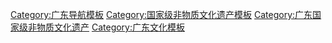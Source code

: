 {{Navbox
|name = 广东国家级非物质文化遗产
|title = 广东[[国家级非物质文化遗产代表性项目名录]]
|titlestyle =
|image =
|style = text-align:left;
|state = {{{state<includeonly>|collapsed</includeonly>}}}
|groupstyle = text-align:center;
| listclass = hlist
|group1 = 民间文学
|list1 = 
* [[谜语]]<sup>注</sup>（[[澄海灯谜]]）
* [[雷州歌]]
|group2 = 传统音乐
|list2 = 
* [[梅州客家山歌]]
* [[中山咸水歌]]
* [[古琴艺术]]<sup>注</sup>（[[嶺南琴派|岭南派]]）
* [[十番音乐]]<sup>注</sup>（[[佛山十番]]）
* [[广东音乐]]
* [[潮州音乐]]
* [[广东汉乐]]
* [[惠东渔歌]]
* [[瑶族民歌]]<sup>注</sup>
* [[锣鼓艺术]]<sup>注</sup>（[[八音锣鼓]]）
* [[渔歌]]<sup>注</sup>（[[汕尾渔歌]]）
|group3 = 传统舞蹈
|list3 = 
* [[龙舞]]<sup>注</sup>（[[人龙舞|湛江人龙舞]]，[[汕尾滚地金龙]]，[[埔寨火龙]]，[[人龙舞 (佛山)|佛山人龙舞]]，[[荷塘纱龙]]，[[乔林烟花火龙]]，[[醉龙]]，[[香火龙]]，[[六坊云龙舞]]）
* [[狮舞]]<sup>注</sup>（[[广东醒狮]]，[[席狮舞]]，[[青狮]]，[[松岗七星狮舞]]）
* [[傩舞]]<sup>注</sup>（[[湛江傩舞]]）
* [[英歌]]（[[普宁英歌]]，[[潮阳英歌]]，[[甲子英歌]]）
* [[麒麟舞]]<sup>注</sup>（[[坂田永胜堂舞麒麟]]，[[大船坑舞麒麟]]，[[樟木头舞麒麟]]）
* [[灯舞]]<sup>注</sup>（[[沙头角鱼灯舞]]）
* [[禾楼舞]]
* [[蜈蚣舞 (汕頭)|蜈蚣舞]]
* [[鹤舞]]<sup>注</sup>（[[三灶鹤舞]]）
* [[瑶族长鼓舞]]<sup>注</sup>（[[小长鼓舞]]）
* [[跳花棚]]
|group4 = 传统戏剧
|list4 = 
* [[潮剧]]<sup>注</sup>
* [[正字戏]]
* [[粤剧]]<sup>注</sup>
* [[西秦戏]]
* [[采茶戏]]<sup>注</sup>（[[粤北采茶戏]]）
* [[白字戏]]
* [[花朝戏]]
* [[皮影戏]]<sup>注</sup>（[[陆丰皮影戏]]）
* [[木偶戏]]<sup>注</sup>（[[高州木偶戏]]，[[潮州铁枝木偶戏]]，[[五华提线木偶]]，[[广东木偶戏]]，[[揭阳铁枝木偶戏]]）
* [[广东汉剧]]
* [[雷剧]]
|group5 = 曲艺
|list5 = 
* [[龙舟说唱]]
* [[歌册]]<sup>注</sup>（[[潮州歌册]]）
* [[粤曲]]
* [[木鱼歌]]
|group6 = 传统体育<br>游艺与杂技
|list6 = 
* [[蔡李佛拳]]
* [[赛龙舟]]<sup>注</sup>
|group7 = 传统美术
|list7 = 
* [[佛山木版年画]]
* [[内画]]<sup>注</sup>（[[广东内画]]）
* [[中國剪紙|剪纸]]<sup>注</sup>（[[广东剪纸]]）
* [[粤绣]]（[[广绣]]，[[潮绣]]）
* [[象牙雕刻]]<sup>注</sup>
* [[潮州木雕]]
* [[泥塑]]<sup>注</sup>（[[大吴泥塑]]）
* [[灯彩]]<sup>注</sup>（[[东莞千角灯]]，[[佛山彩灯]]，[[潮州花灯]]，[[忠信花灯]]）
* [[石雕]]<sup>注</sup>（[[雷州石狗]]）
* [[玉雕]]<sup>注</sup>（[[广州玉雕]]，[[阳美翡翠玉雕]]）
* [[核雕]]<sup>注</sup>（[[广州榄雕]]）
* [[紙紮|彩紮]]<sup>注</sup>（[[佛山狮头]]，[[麒麟制作]]）
* {{link-ja|灰塑|こて絵}}
* [[镶嵌]]<sup>注</sup>（[[嵌瓷]]，[[潮州嵌瓷]]）
* [[新会葵艺]]
* [[盆景技艺]]<sup>注</sup>（[[英石假山盆景技艺]]）
* [[瑶族刺绣]]
* [[抽纱]]（[[汕头抽纱]]，[[潮州抽纱]]）
|group8 = 传统技艺
|list8 = 
* [[石湾陶塑技艺]]
* [[家具制作技艺]]<sup>注</sup>（[[广式硬木家具制作技艺]]）
* [[端砚制作技艺]]
* [[凉茶]]<sup>注</sup>
* [[枫溪瓷烧制技艺]]
* [[廣彩|广彩瓷烧制技艺]]
* [[陶器烧制技艺]]<sup>注</sup>（[[枫溪手拉朱泥壶制作技艺]]）
* [[香云纱染整技艺]]
* [[漆器髹饰技艺]]<sup>注</sup>（[[阳江漆器髹饰技艺]]）
* [[白沙茅龙笔制作技艺]]
* [[龙舟制作技艺]]
* [[月餅|月饼传统制作技艺]]<sup>注</sup>（[[安琪广式月饼制作技艺]]）
* [[潮州彩瓷烧制技艺]]
* [[陶瓷微书]]
* [[传统香制作技艺]]<sup>注</sup>（[[莞香制作技艺]]）
|group9 = 传统医药
|list9 = 
* [[中医诊疗法]]<sup>注</sup>（[[一指禅推拿]]，[[贾氏点穴疗法]]）
* [[中医传统制剂方法]]<sup>注</sup>（[[罗浮山百草油制作技艺]]，[[保滋堂保婴丹制作技艺]]，[[太安堂麒麟丸制作技艺]]）
* [[正骨|中医正骨疗法]]<sup>注</sup>（[[平乐郭氏正骨法]]）
* [[传统中医药文化]]<sup>注</sup>（[[潘高寿传统中药文化]]，[[陈李济传统中药文化]]）
|group10 = 民俗
|list10 = 
* [[七夕节]]<sup>注</sup>（[[天河乞巧习俗]]）
* [[中秋节]]<sup>注</sup>（[[佛山秋色]]）
* [[盤王節|瑶族盘王节]]<sup>注</sup>
* [[小榄菊花会]]
* [[瑶族耍歌堂]]
* [[灯会]]<sup>注</sup>（[[泮村灯会]]）
* [[庙会]]<sup>注</sup>（[[佛山祖庙庙会]]）
* [[民间信俗]]<sup>注</sup>（[[波罗诞]]，[[悦城龙母诞]]，[[贵屿双忠信俗]]，[[冼夫人信俗]]）
* [[抬阁]]<sup>注</sup>（[[芯子]]、[[铁枝]]、[[飘色]]）（[[南朗崖口飘色]]，[[台山浮石飘色]]，[[吴川飘色]]，[[河田高景]]）
* [[祭祖习俗]]<sup>注</sup>（[[灯杆彩凤习俗]]，[[下沙祭祖]]）
* [[中式婚禮|汉族传统婚俗]]<sup>注</sup>（[[斗门水上婚嫁习俗]]）
* [[茶俗]]<sup>注</sup>（[[潮州工夫茶艺]]）
* [[婚俗]]<sup>注</sup>（[[瑶族婚俗]]）
* [[装泥鱼习俗]]
* [[寮步香市]]
|belowstyle= text-align:left;
|below = 
*上标“注”的项目为多省区市联合申报。
参见：[[广东非物质文化遗产代表性项目名录]]
}}<noinclude>
[[Category:广东导航模板]]
[[Category:国家级非物质文化遗产模板]]
[[Category:广东国家级非物质文化遗产]]
[[Category:广东文化模板]]
</noinclude>